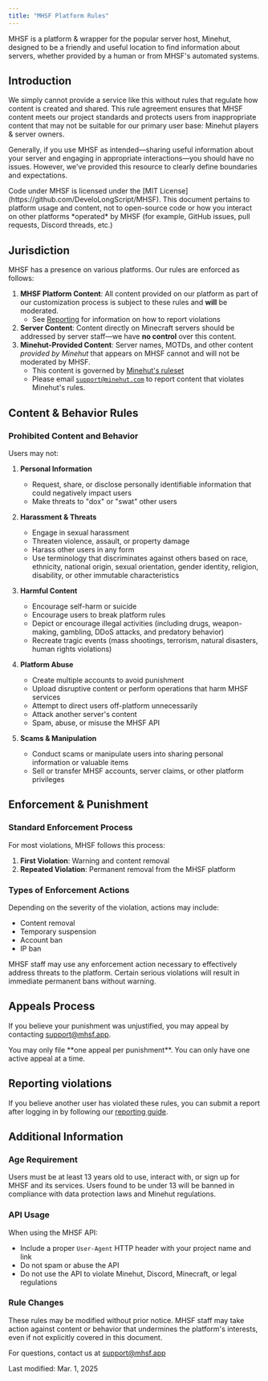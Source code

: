 ```yaml
---
title: "MHSF Platform Rules"
---
```


MHSF is a platform & wrapper for the popular server host, Minehut, designed to be a friendly and useful location to find information
about servers, whether provided by a human or from MHSF's automated systems.

## Introduction

We simply cannot provide a service like this without rules that regulate how content is created and shared. This rule agreement ensures that MHSF content meets our project standards and protects users from inappropriate content that may not be suitable for our primary user base: Minehut players & server owners.

Generally, if you use MHSF as intended—sharing useful information about your server and engaging in appropriate interactions—you should have no issues. However, we've provided this resource to clearly define boundaries and expectations.

<Note>
  Code under MHSF is licensed under the [MIT
  License](https://github.com/DeveloLongScript/MHSF). This document pertains to
  platform usage and content, not to open-source code or how you interact on
  other platforms *operated* by MHSF (for example, GitHub issues, pull requests,
  Discord threads, etc.)
</Note>

## Jurisdiction

MHSF has a presence on various platforms. Our rules are enforced as follows:

1. **MHSF Platform Content**: All content provided on our platform as part of our customization process is subject to these rules and **will** be moderated.
   - See [Reporting](#reporting) for information on how to report violations
2. **Server Content**: Content directly on Minecraft servers should be addressed by server staff—we have **no control** over this content.
3. **Minehut-Provided Content**: Server names, MOTDs, and other content _provided by Minehut_ that appears on MHSF cannot and will not be moderated by MHSF.
   - This content is governed by [Minehut's ruleset](https://support.minehut.com/hc/en-us/articles/27075816947731-Minehut-Rules)
   - Please email [`support@minehut.com`](mailto:support@minehut.com) to report content that violates Minehut's rules.

## Content & Behavior Rules

### Prohibited Content and Behavior

Users may not:

1. **Personal Information**

   - Request, share, or disclose personally identifiable information that could negatively impact users
   - Make threats to "dox" or "swat" other users

2. **Harassment & Threats**

   - Engage in sexual harassment
   - Threaten violence, assault, or property damage
   - Harass other users in any form
   - Use terminology that discriminates against others based on race, ethnicity, national origin, sexual orientation, gender identity, religion, disability, or other immutable characteristics

3. **Harmful Content**

   - Encourage self-harm or suicide
   - Encourage users to break platform rules
   - Depict or encourage illegal activities (including drugs, weapon-making, gambling, DDoS attacks, and predatory behavior)
   - Recreate tragic events (mass shootings, terrorism, natural disasters, human rights violations)

4. **Platform Abuse**

   - Create multiple accounts to avoid punishment
   - Upload disruptive content or perform operations that harm MHSF services
   - Attempt to direct users off-platform unnecessarily
   - Attack another server's content
   - Spam, abuse, or misuse the MHSF API

5. **Scams & Manipulation**
   - Conduct scams or manipulate users into sharing personal information or valuable items
   - Sell or transfer MHSF accounts, server claims, or other platform privileges

## Enforcement & Punishment

### Standard Enforcement Process

For most violations, MHSF follows this process:

1. **First Violation**: Warning and content removal
2. **Repeated Violation**: Permanent removal from the MHSF platform

### Types of Enforcement Actions

Depending on the severity of the violation, actions may include:

- Content removal
- Temporary suspension
- Account ban
- IP ban

<Warning>
  MHSF staff may use any enforcement action necessary to effectively address
  threats to the platform. Certain serious violations will result in immediate
  permanent bans without warning.
</Warning>

## Appeals Process

If you believe your punishment was unjustified, you may appeal by contacting [support@mhsf.app](mailto:support@mhsf.app).

<Warning>
  You may only file **one appeal per punishment**. You can only have one active
  appeal at a time.
</Warning>

## Reporting violations

If you believe another user has violated these rules, you can submit a report after logging in by following our [reporting guide](/docs/guides/reporting-server).

## Additional Information

### Age Requirement

Users must be at least 13 years old to use, interact with, or sign up for MHSF and its services. Users found to be under 13 will be banned in compliance with data protection laws and Minehut regulations.

### API Usage

When using the MHSF API:

- Include a proper `User-Agent` HTTP header with your project name and link
- Do not spam or abuse the API
- Do not use the API to violate Minehut, Discord, Minecraft, or legal regulations

### Rule Changes

These rules may be modified without prior notice. MHSF staff may take action against content or behavior that undermines the platform's interests, even if not explicitly covered in this document.

For questions, contact us at [support@mhsf.app](mailto:support@mhsf.app)

<Frame>Last modified: Mar. 1, 2025</Frame>
